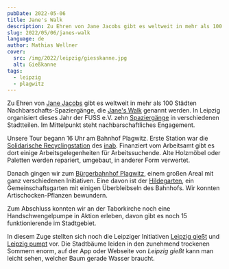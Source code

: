 ```yaml
---
pubDate: 2022-05-06
title: Jane's Walk
description: Zu Ehren von Jane Jacobs gibt es weltweit in mehr als 100 Städten Nachbarschafts-Spaziergänge, die Jane's Walk genannt werden. In Leipzig organisiert dieses Jahr der FUSS e.V. zehn Spaziergänge in verschiedenen Stadtteilen. Im Mittelpunkt steht nachbarschaftliches Engagement.
slug: 2022/05/06/janes-walk
language: de
author: Mathias Wellner
cover:
  src: /img/2022/leipzig/giesskanne.jpg
  alt: Gießkanne
tags:
  - leipzig
  - plagwitz
---
```



Zu Ehren von [Jane Jacobs](https://de.wikipedia.org/wiki/Jane_Jacobs) gibt es weltweit in mehr als 100 Städten Nachbarschafts-Spaziergänge, die [Jane's Walk](https://en.wikipedia.org/wiki/Jane%27s_Walk) genannt werden. In Leipzig organisiert dieses Jahr der FUSS e.V. zehn [Spaziergänge](http://www.leipzig-zu-fuss.de/40-frontpage/frontpage/88-jane-s-walk-in-leipzig-2022.html) in verschiedenen Stadtteilen. Im Mittelpunkt steht nachbarschaftliches Engagement.

<ResponsiveImage
  src="/img/2022/leipzig/inab.jpg"
  alt="inab Leipzig"
  aspectRatio="4:3"
/>

Unsere Tour begann 16 Uhr am Bahnhof Plagwitz. Erste Station war die [Solidarische Recyclingstation](https://www.inab-jugend.de/leipzig/inab-leipzig-solidarische-recyclingstation/) des [inab](https://www.inab-jugend.de/leipzig/inab-leipzig-solidarische-recyclingstation/). Finanziert vom Arbeitsamt gibt es dort einige Arbeitsgelegenheiten für Arbeitssuchende. Alte Holzmöbel oder Paletten werden repariert, umgebaut, in anderer Form verwertet.

<ResponsiveImage
  src="/img/2022/leipzig/hildegarten.jpg"
  alt="Hildegarten"
  aspectRatio="4:3"
/>

Danach gingen wir zum [Bürgerbahnhof Plagwitz](https://buergerbahnhof-plagwitz.de/), einem großen Areal mit ganz verschiedenen Initiativen. Eine davon ist der [Hildegarten](https://buergerbahnhof-plagwitz.de/hildegarten), ein Gemeinschaftsgarten mit einigen Überbleibseln des Bahnhofs. Wir konnten Artischocken-Pflanzen bewundern.

<ResponsiveImage
  src="/img/2022/leipzig/taborkirche.jpg"
  alt="Taborkirche"
  aspectRatio="4:3"
/>

Zum Abschluss konnten wir an der Taborkirche noch eine Handschwengelpumpe in Aktion erleben, davon gibt es noch 15 funktionierende im Stadtgebiet.

<ResponsiveImage
  src="/img/2022/leipzig/giesskanne.jpg"
  alt="Gießkanne"
  aspectRatio="4:3"
/>

In diesem Zuge stellten sich noch die Leipziger Initiativen [Leipzig gießt](https://giessdeinviertel.codeforleipzig.de/) und [Leipzig pumpt](https://stiftung-ecken-wecken.de/content/leipzig-pumpt-handschwengelpumpen-wiederbeleben) vor. Die Stadtbäume leiden in den zunehmend trockenen Sommern enorm, auf der App oder Webseite von _Leipzig gießt_ kann man leicht sehen, welcher Baum gerade Wasser braucht.
